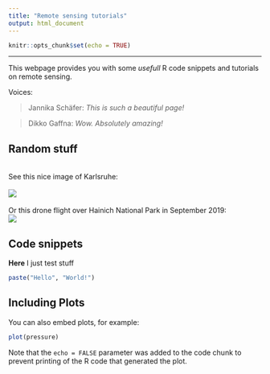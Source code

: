 ```yaml
---
title: "Remote sensing tutorials"
output: html_document
---
```


```r
knitr::opts_chunk$set(echo = TRUE)
```

***

This webpage provides you with some *usefull* R code snippets and tutorials on remote sensing.

Voices:<br>
<blockquote>
<p>Jannika Schäfer: *This is such a beautiful page!*</p>
</blockquote>
<blockquote>
<p>Dikko Gaffna: *Wow. Absolutely amazing!*</p>
</blockquote>


## Random stuff
<br>
See this nice image of Karlsruhe:<br>
<br>
![](http://www.livinginkarlsruhe.com/wp-content/uploads/2017/09/KupferstichZirkel_klein.jpg)
<br>
<br>
Or this drone flight over Hainich National Park in September 2019:
<br>
![](index_files/figures-html/Hainich.gif)


## Code snippets

**Here** I just test stuff

```r
paste("Hello", "World!")
```

## Including Plots

You can also embed plots, for example:

```r
plot(pressure)
```

Note that the `echo = FALSE` parameter was added to the code chunk to prevent printing of the R code that generated the plot.
